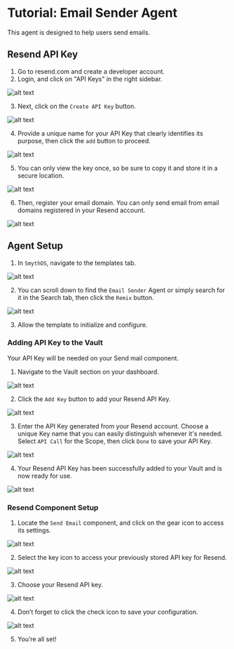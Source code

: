 # Tutorial: Email Sender Agent

This agent is designed to help users send emails.

<YouTube videoId="BjuW0cOsbpo" title="SmythOS - Email Sender Agent" />

## Resend API Key

1. Go to resend.com and create a developer account.
2. Login, and click on "API Keys" in the right sidebar.

<Image src="/img/email_sender/Image 1.png" alt="alt text" />

3. Next, click on the `Create API Key` button.

<Image src="/img/email_sender/Image 2.png" alt="alt text" />

4. Provide a unique name for your API Key that clearly identifies its purpose, then click the `add` button to proceed.

<Image src="/img/email_sender/Image 3.png" alt="alt text" />

5. You can only view the key once, so be sure to copy it and store it in a secure location.

<Image src="/img/email_sender/Image 4.png" alt="alt text" />

6. Then, register your email domain. You can only send email from email domains registered in your Resend account.

<Image src="/img/email_sender/domain.png" alt="alt text" />

## Agent Setup

1. In `SmythOS`, navigate to the templates tab.

<Image src="/img/email_sender/Image 5.png" alt="alt text" />

2. You can scroll down to find the `Email Sender` Agent or simply search for it in the Search tab, then click the `Remix` button.

<Image src="/img/email_sender/Image 6.png" alt="alt text" />

3. Allow the template to initialize and configure.

### Adding API Key to the Vault

Your API Key will be needed on your Send mail component.

1. Navigate to the Vault section on your dashboard.

<Image src="/img/email_sender/Image 7.png" alt="alt text" />

2. Click the `Add Key` button to add your Resend API Key.

<Image src="/img/email_sender/Image 8.png" alt="alt text" />

3. Enter the API Key generated from your Resend account. Choose a unique Key name that you can easily distinguish whenever it's needed. Select `API Call` for the Scope, then click `Done` to save your API Key.

<Image src="/img/email_sender/Image 9.png" alt="alt text" />

4. Your Resend API Key has been successfully added to your Vault and is now ready for use.

<Image src="/img/email_sender/Image 10.png" alt="alt text" />

### Resend Component Setup

1. Locate the `Send Email` component, and click on the gear icon to access its settings.

<Image src="/img/email_sender/Image 11.png" alt="alt text" />

2. Select the key icon to access your previously stored API key for Resend.

<Image src="/img/email_sender/Image 12.png" alt="alt text" />

3. Choose your Resend API key.

<Image src="/img/email_sender/Image 13.png" alt="alt text" />

4. Don’t forget to click the check icon to save your configuration.

<Image src="/img/email_sender/Image 14.png" alt="alt text" />

5. You’re all set!

